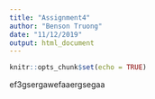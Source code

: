 ```yaml
---
title: "Assignment4"
author: "Benson Truong"
date: "11/12/2019"
output: html_document
---
```


```r
knitr::opts_chunk$set(echo = TRUE)
```

ef3gsergawefaaergsegaa
